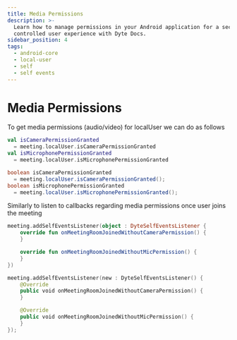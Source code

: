 ```yaml
---
title: Media Permissions
description: >-
  Learn how to manage permissions in your Android application for a secure and
  controlled user experience with Dyte Docs.
sidebar_position: 4
tags:
  - android-core
  - local-user
  - self
  - self events
---
```


# Media Permissions

To get media permissions (audio/video) for localUser we can do as follows

<Tabs groupId="android-core-local-user">
  <TabItem value="kotlin" label="Kotlin" default>

```kotlin
val isCameraPermissionGranted
  = meeting.localUser.isCameraPermissionGranted
val isMicrophonePermissionGranted
  = meeting.localUser.isMicrophonePermissionGranted
```

  </TabItem>

  <TabItem value="java" label="Java" default>

```java
boolean isCameraPermissionGranted
  = meeting.localUser.isCameraPermissionGranted();
boolean isMicrophonePermissionGranted
  = meeting.localUser.isMicrophonePermissionGranted();
```

  </TabItem>
</Tabs>

Similarly to listen to callbacks regarding media permissions once user joins
the meeting

<Tabs groupId="android-core-local-user">
  <TabItem value="kotlin" label="Kotlin" default>

```kotlin
meeting.addSelfEventsListener(object : DyteSelfEventsListener {
    override fun onMeetingRoomJoinedWithoutCameraPermission() {
    }

    override fun onMeetingRoomJoinedWithoutMicPermission() {
    }
})
```

  </TabItem>

  <TabItem value="java" label="Java" default>

```kotlin
meeting.addSelfEventsListener(new : DyteSelfEventsListener() {
    @Override
    public void onMeetingRoomJoinedWithoutCameraPermission() {
    }

    @Override
    public void onMeetingRoomJoinedWithoutMicPermission() {
    }
});
```

  </TabItem>
</Tabs>

<head>
  <title>Android Core Media Permissions</title>
  <meta
    name="description"
    content="Learn how to manage permissions in your Android application for a secure and controlled user experience with Dyte Docs."
  />
</head>
